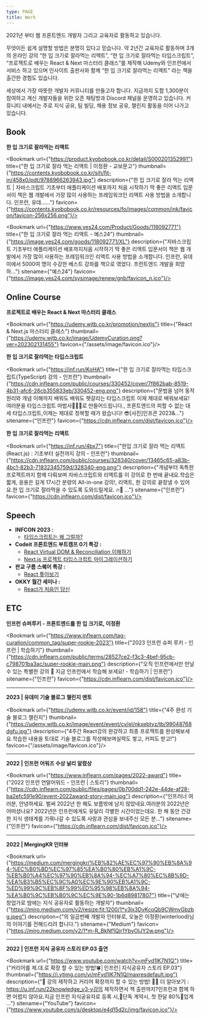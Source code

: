 ```yaml
---
type: PAGE
title: Work
---
```



2021년 부터 웹 프론트엔드 개발자 그리고 교육자로 활동하고 있습니다.


무엇이든 쉽게 설명할 방법은 분명히 있다고 믿습니다. 약 2년간 교육자로 활동하며 3개의 온라인 강의 “한 입 크기로 잘라먹는 리액트”, “한 입 크기로 잘라먹는 타입스크립트”, “프로젝트로 배우는 React & Next 마스터리 클래스”를 제작해 Udemy와 인프런에서 서비스 하고 있으며 인사이트 출판사와 함께 “한 입 크기로 잘라먹는 리액트” 라는 책을 출간한 경험도 있습니다.


세상에서 가장 따뜻한 개발자 커뮤니티를 만들고자 합니다. 지금까지 도합 1,300분이 참여하고 계신 개발자들을 위한 오픈 채팅방과 Discord 채널을 운영하고 있습니다. 커뮤니티 내에서는 주로 지식 공유, 팀 빌딩, 채용 정보 공유, 챌린지 활동을 이어 나가고 있습니다.


<Blank/>


## Book


**한 입 크기로 잘라먹는 리액트**


<Bookmark url={"https://product.kyobobook.co.kr/detail/S000201352991"} title={"한 입 크기로 잘라 먹는 리액트 | 이정환 - 교보문고"} thumbnail={"https://contents.kyobobook.co.kr/sih/fit-in/458x0/pdt/9788966263943.jpg"} description={"한 입 크기로 잘라 먹는 리액트 | 자바스크립트 기초부터 애플리케이션 배포까지 처음 시작하기 딱 좋은 리액트 입문서이 책은 웹 개발에서 가장 많이 사용하는 프레임워크인 리액트 사용 방법을 소개합니다. 인프런, 유데……"} favicon={"https://contents.kyobobook.co.kr/resources/fo/images/common/ink/favicon/favicon-256x256.png"}/>


<Bookmark url={"https://www.yes24.com/Product/Goods/118092771"} title={"한 입 크기로 잘라 먹는 리액트 - 예스24"} thumbnail={"https://image.yes24.com/goods/118092771/XL"} description={"자바스크립트 기초부터 애플리케이션 배포까지처음 시작하기 딱 좋은 리액트 입문서이 책은 웹 개발에서 가장 많이 사용하는 프레임워크인 리액트 사용 방법을 소개합니다. 인프런, 유데미에서 5000여 명이 수강한 베스트 강좌를 책으로 엮었다. 프런트엔드 개발을 희망하..."} sitename={"예스24"} favicon={"https://image.yes24.com/sysimage/renew/gnb/favicon_n.ico"}/>


<Blank/>


## Online Course


**프로젝트로 배우는 React & Next 마스터리 클래스**


<Bookmark url={"https://udemy.wjtb.co.kr/promotion/nextjs"} title={"React & Next.js 마스터리 클래스"} thumbnail={"https://udemy.wjtb.co.kr/image/UdemyCuration.png?ver=202302131455"} favicon={"/assets/image/favicon.ico"}/>


**한 입 크기로 잘라먹는 타입스크립트**


<Bookmark url={"https://inf.run/KoHA"} title={"한 입 크기로 잘라먹는 타입스크립트(TypeScript) 강의 - 인프런"} thumbnail={"https://cdn.inflearn.com/public/courses/330452/cover/7f862bab-8519-4b31-afc6-26cb355833eb/330452-eng.png"} description={"문법을 넘어 동작 원리와 개념 이해까지 배워도 배워도 헷갈리는 타입스크립트 이제 제대로 배워보세요! 여러분을 타입스크립트 마법사🧙🏻‍♀️로 만들어드립니다., 프론트엔드의 피할 수 없는 대세 타입스크립트,이제는 제대로 정복할 때가 왔습니다! 😎[사진]인프콘 2023&..."} sitename={"인프런"} favicon={"https://cdn.inflearn.com/dist/favicon.ico"}/>


**한 입 크기로 잘라먹는 리액트**


<Bookmark url={"https://inf.run/4bx7"} title={"한입 크기로 잘라 먹는 리액트(React.js) : 기초부터 실전까지 강의 - 인프런"} thumbnail={"https://cdn.inflearn.com/public/courses/328340/cover/13465c65-a83b-4bc1-82b3-71832345759d/328340-eng.png"} description={"개념부터 독특한 프로젝트까지 함께 다뤄보며 자바스크립트와 리액트를 이 강의로 한 번에 끝내요.학습은 짧게, 응용은 길게 17시간 분량의 All-in-one 강의!, 리액트, 한 강의로 끝장낼 수 있어요.한 입 크기로 잘라먹을 수 있도록 도와드릴게요. 🔥📗 ..."} sitename={"인프런"} favicon={"https://cdn.inflearn.com/dist/favicon.ico"}/>


<Blank/>


## Speech

- **INFCON 2023 :**
	- [타입스크립트는 왜 그럴까?](https://www.inflearn.com/conf/infcon-2023/session-detail?id=770)
- **Codeit 프론트엔드 부트캠프 0기 특강 :**
	- [React Virtual DOM & Reconciliation 이해하기](https://www.slideshare.net/ssuser2d52a5/pdf-258411810)
	- [Next.js 프로젝트 타입스크립트 마이그레이션하기](https://www.slideshare.net/ssuser2d52a5/pdf-258411805)
- **판교 구름 스퀘어 특강 :**
	- [React 톺아보기 ](https://www.slideshare.net/ssuser2d52a5/pdf-258411905)
- **OKKY 월간 세미나 :**
	- [React가 처음인 당신](https://www.youtube.com/watch?v=mfzRXKUQCvY)

<Blank/>


## ETC


**인프런 슈퍼루키 - 프론트엔드를 한 입 크기로, 이정환**


<Bookmark url={"https://www.inflearn.com/tag-curation/common_tag/super-rookie-2023"} title={"2023 인프런 슈퍼 루키 - 인프런 | 학습하기"} thumbnail={"https://cdn.inflearn.com/public/terms/28527ce2-f3c3-4bef-95cb-c798701ba3ac/super-rookie-main.png"} description={"오직 인프런에서만 만날 수 있는 특별한 강의 🌱 지금 인프런에서 학습해 보세요! - 학습하기 | 인프런"} sitename={"인프런"} favicon={"https://cdn.inflearn.com/dist/favicon.ico"}/>


---


**2023 | 유데미 기술 블로그 챌린지 멘토**


<Bookmark url={"https://udemy.wjtb.co.kr/event/id/158"} title={"4주 완성 기술 블로그 챌린지"} thumbnail={"https://udemy.wjtb.co.kr/image/event/event/cv/el/nkxebtyz/tb/99048768dgfu.jpg"} description={"4주간 React강의 완강하고 최종 프로젝트를 완성해보세요.학습한 내용을 토대로 기술 블로그를 작성해보며실력도 쌓고, 커피도 받고!"} favicon={"/assets/image/favicon.ico"}/>


---


**2022 | 인프런 어워즈 수상 널리 알렸상**


<Bookmark url={"https://www.inflearn.com/pages/2022-award"} title={"2022 인프런 연말어워드 - 인프런 | 스토리"} thumbnail={"https://cdn.inflearn.com/public/files/pages/0b700dd1-242e-44de-af28-ba2efc591e90/event-2022award-story-main.jpg"} description={"인프러너 여러분, 안녕하세요. 벌써 2022년 한 해도 보름밖에 남지 않았네요.여러분의 2022년은 어떠셨나요? 2022년은 인프런에게도 유달리 각별한 시간이었는데요. 한 해 동안 건강한 지식 생태계를 가꿔나갈 수 있도록 사랑과 관심을 보내주신 모든 분..."} sitename={"인프런"} favicon={"https://cdn.inflearn.com/dist/favicon.ico"}/>


---


**2022 | MergingKR 인터뷰**


<Bookmark url={"https://medium.com/mergingkr/%EB%82%AE%EC%97%90%EB%8A%94-%EC%B0%BD%EC%97%85%EA%B0%80%EB%A1%9C-%EB%B0%A4%EC%97%90%EB%8A%94-%EC%A7%80%EC%8B%9D-%EA%B3%B5%EC%9C%A0%EC%9E%90%EB%A1%9C-%ED%99%9C%EB%8F%99%ED%95%98%EB%8A%94-%EA%B0%9C%EB%B0%9C%EC%9E%90-1b6d89817807"} title={"낮에는 창업가로 밤에는 지식 공유자로 활동하는 개발자"} thumbnail={"https://miro.medium.com/v2/resize:fit:1200/1*v3lx3DvKcoQb9CWmvGbzbg.jpeg"} description={"<merging/>의 일곱번째 개발자 인터뷰로, 오늘은 이정환(winterlood)님의 이야기를 전해드리려 합니다."} sitename={"Medium"} favicon={"https://miro.medium.com/v2/1*m-R_BkNf1Qjr1YbyOIJY2w.png"}/>


---


**2022 | 인프런 지식 공유자 스토리 EP.03 출연**


<Bookmark url={"https://www.youtube.com/watch?v=mFvd1lK7N1Q"} title={"커리어를 제.대.로 확장 할 수 있는 방법!🍀│인프런│지식공유자 스토리 EP.03"} thumbnail={"https://i.ytimg.com/vi/mFvd1lK7N1Q/maxresdefault.jpg"} description={"🔔  강의 제작하고 커리어 확장까지 할 수 있는 방법! 🔔🌱 더 알아보기 : https://u.inf.run/22knowledge_v3-y강의 제작하면서 책 출판까지?인프런과 함께 하면 어렵지 않아요.지금 인프런 지식공유자로 등록 시,🌿단독 계약시, 첫 한달 80%🌿업계 ..."} sitename={"YouTube"} favicon={"https://www.youtube.com/s/desktop/e4d15d2c/img/favicon.ico"}/>


<Blank/>

